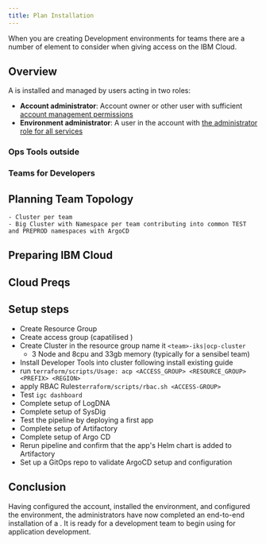 ```yaml
---
title: Plan Installation
---
```



<PageDescription>

When you are creating Development environments for teams there are a number of element to consider when 
giving access on the IBM Cloud.

</PageDescription>

## Overview

A <Globals name="env" /> is installed and managed by users acting in two roles:
- **Account administrator**: Account owner or other user with sufficient [account management permissions](https://cloud.ibm.com/docs/resources?topic=resources-bp_resourcegroups#bp_resourcegroups)
- **Environment administrator**: A user in the account with [the administrator role for all services](https://cloud.ibm.com/docs/iam?topic=iam-cloudaccess)

### Ops Tools outside

### Teams for Developers 

## Planning Team Topology
    - Cluster per team
    - Big Cluster with Namespace per team contributing into common TEST and PREPROD namespaces with ArgoCD

## Preparing IBM Cloud

## Cloud Preqs

## Setup steps

- Create Resource Group
- Create access group (capatilised )
- Create Cluster in the resource group name it `<team>-iks|ocp-cluster`
    - 3 Node and 8cpu and 33gb memory (typically for a sensibel team)
- Install Developer Tools into cluster following install existing guide
- run `terraform/scripts/Usage: acp <ACCESS_GROUP> <RESOURCE_GROUP> <PREFIX> <REGION>`
- apply RBAC Rules`terraform/scripts/rbac.sh <ACCESS-GROUP>`
- Test `igc dashboard`
- Complete setup of LogDNA
- Complete setup of SysDig
- Test the pipeline by deploying a first app
- Complete setup of Artifactory
- Complete setup of Argo CD
- Rerun pipeline and confirm that the app's Helm chart is added to Artifactory
- Set up a GitOps repo to validate ArgoCD setup and configuration

## Conclusion

Having configured the account, installed the environment, and configured the environment, the administrators have now completed an end-to-end installation of a <Globals name="env" />. It is ready for a development team to begin using for application development.
